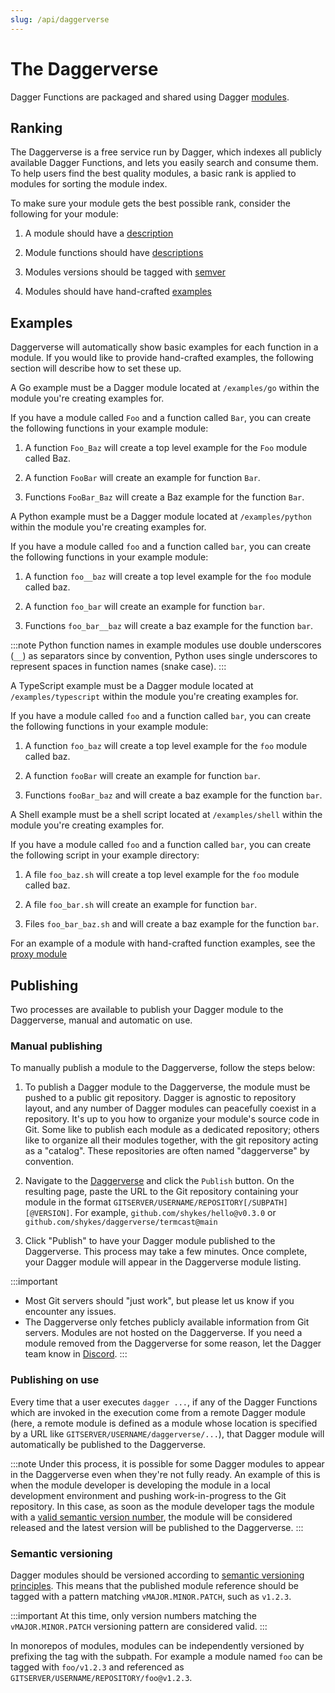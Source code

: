 ```yaml
---
slug: /api/daggerverse
---
```


# The Daggerverse

Dagger Functions are packaged and shared using Dagger [modules](../features/modules.mdx).

## Ranking

The Daggerverse is a free service run by Dagger, which indexes all publicly available Dagger Functions, and lets you easily search and consume them. To help users find the best quality modules, a basic rank is applied to modules for sorting the module index.

To make sure your module gets the best possible rank, consider the following for your module:

1. A module should have a [description](./documentation.mdx#inline-documentation)

1. Module functions should have [descriptions](./documentation.mdx#inline-documentation)

1. Modules versions should be tagged with [semver](./daggerverse.mdx#semantic-versioning)

1. Modules should have hand-crafted [examples](./daggerverse.mdx#examples)

## Examples

Daggerverse will automatically show basic examples for each function in a module. If you would like to provide hand-crafted examples, the following section will describe how to set these up.


<Tabs groupId="language" queryString="sdk">
<TabItem value="Go">

A Go example must be a Dagger module located at `/examples/go` within the module you're creating examples for.

If you have a module called `Foo` and a function called `Bar`, you can create the following functions in your example module:

1. A function `Foo_Baz` will create a top level example for the `Foo` module called Baz.

1. A function `FooBar` will create an example for function `Bar`.

1. Functions `FooBar_Baz` will create a Baz example for the function `Bar`.

</TabItem>
<TabItem value="Python">

A Python example must be a Dagger module located at `/examples/python` within the module you're creating examples for.

If you have a module called `foo` and a function called `bar`, you can create the following functions in your example module:

1. A function `foo__baz` will create a top level example for the `foo` module called baz.

1. A function `foo_bar` will create an example for function `bar`.

1. Functions `foo_bar__baz` will create a baz example for the function `bar`.

:::note
Python function names in example modules use double underscores (`__`) as separators since by convention, Python uses single underscores to represent spaces in function names (snake case).
:::

</TabItem>
<TabItem value="TypeScript">

A TypeScript example must be a Dagger module located at `/examples/typescript` within the module you're creating examples for.

If you have a module called `foo` and a function called `bar`, you can create the following functions in your example module:

1. A function `foo_baz` will create a top level example for the `foo` module called baz.

1. A function `fooBar` will create an example for function `bar`.

1. Functions `fooBar_baz` and will create a baz example for the function `bar`.

</TabItem>
<TabItem value="Shell">

A Shell example must be a shell script located at `/examples/shell` within the module you're creating examples for.

If you have a module called `foo` and a function called `bar`, you can create the following script in your example directory:

1. A file `foo_baz.sh` will create a top level example for the `foo` module called baz.

1. A file `foo_bar.sh` will create an example for function `bar`.

1. Files `foo_bar_baz.sh` and will create a baz example for the function `bar`.

</TabItem>
</Tabs>

For an example of a module with hand-crafted function examples, see the [proxy module](https://daggerverse.dev/mod/github.com/kpenfound/dagger-modules/proxy)

## Publishing

Two processes are available to publish your Dagger module to the Daggerverse, manual and automatic on use.

### Manual publishing

To manually publish a module to the Daggerverse, follow the steps below:

1. To publish a Dagger module to the Daggerverse, the module must be pushed to a public git repository. Dagger is agnostic to repository layout, and any number of Dagger modules can peacefully coexist in a repository. It's up to you how to organize your module's source code in Git. Some like to publish each module as a dedicated repository; others like to organize all their modules together, with the git repository acting as a "catalog". These repositories are often named "daggerverse" by convention.

1. Navigate to the [Daggerverse](https://daggerverse.dev) and click the `Publish` button. On the resulting page, paste the URL to the Git repository containing your module in the format `GITSERVER/USERNAME/REPOSITORY[/SUBPATH][@VERSION]`. For example, `github.com/shykes/hello@v0.3.0` or `github.com/shykes/daggerverse/termcast@main`

1. Click "Publish" to have your Dagger module published to the Daggerverse. This process may take a few minutes. Once complete, your Dagger module will appear in the Daggerverse module listing.

:::important
- Most Git servers should "just work", but please let us know if you encounter any issues.
- The Daggerverse only fetches publicly available information from Git servers. Modules are not hosted on the Daggerverse. If you need a module removed from the Daggerverse for some reason, let the Dagger team know in [Discord](https://discord.gg/dagger-io).
:::

### Publishing on use

Every time that a user executes `dagger ...`, if any of the Dagger Functions which are invoked in the execution come from a remote Dagger module (here, a remote module is defined as a module whose location is specified by a URL like `GITSERVER/USERNAME/daggerverse/...`), that Dagger module will automatically be published to the Daggerverse.

:::note
Under this process, it is possible for some Dagger modules to appear in the Daggerverse even when they're not fully ready. An example of this is when the module developer is developing the module in a local development environment and pushing work-in-progress to the Git repository. In this case, as soon as the module developer tags the module with a [valid semantic version number](#semantic-versioning), the module will be considered released and the latest version will be published to the Daggerverse.
:::

### Semantic versioning

Dagger modules should be versioned according to [semantic versioning principles](https://semver.org/). This means that the published module reference should be tagged with a pattern matching `vMAJOR.MINOR.PATCH`, such as `v1.2.3`.

:::important
At this time, only version numbers matching the `vMAJOR.MINOR.PATCH` versioning pattern are considered valid.
:::

In monorepos of modules, modules can be independently versioned by prefixing the tag with the subpath. For example a module named `foo` can be tagged with `foo/v1.2.3` and referenced as `GITSERVER/USERNAME/REPOSITORY/foo@v1.2.3`.
